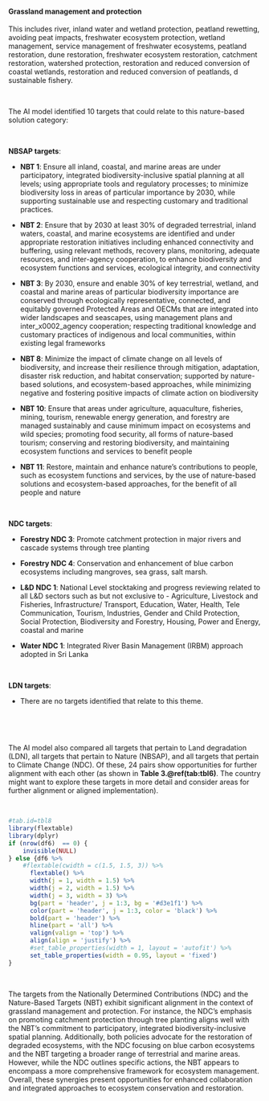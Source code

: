 #### Grassland management and protection

::: {custom-style='Citation'}
This includes river, inland water and wetland protection, peatland rewetting, avoiding peat impacts, freshwater ecosystem protection, wetland management, service management of freshwater ecosystems, peatland restoration, dune restoration, freshwater ecosystem restoration, catchment restoration, watershed protection, restoration and reduced conversion of coastal wetlands, restoration and reduced conversion of peatlands, d sustainable fishery.
:::

<br>

::: {custom-style='Text'}
The AI model identified 10 targets that could relate to this nature-based solution category:
:::

<br>


**NBSAP targets**:

-   **NBT 1**: Ensure all inland, coastal, and marine areas are under participatory, integrated biodiversity-inclusive spatial planning at all levels; using appropriate tools and regulatory processes; to minimize biodiversity loss in areas of particular importance by 2030, while supporting sustainable use and respecting customary and traditional practices.

-   **NBT 2**: Ensure that by 2030 at least 30% of degraded terrestrial, inland waters, coastal, and marine ecosystems are identified and under appropriate restoration initiatives including enhanced connectivity and buffering, using relevant methods, recovery plans, monitoring, adequate resources, and inter-agency cooperation, to enhance biodiversity and ecosystem functions and services, ecological integrity, and connectivity

-   **NBT 3**: By 2030, ensure and enable 30% of key terrestrial, wetland, and coastal and marine areas of particular biodiversity importance are conserved through ecologically representative, connected, and equitably governed Protected Areas and OECMs that are integrated into wider landscapes and seascapes, using management plans and inter_x0002_agency cooperation; respecting traditional knowledge and customary practices of indigenous and local communities, within existing legal frameworks

-   **NBT 8**: Minimize the impact of climate change on all levels of biodiversity, and increase their resilience through mitigation, adaptation, disaster risk reduction, and habitat conservation; supported by nature-based solutions, and ecosystem-based approaches, while minimizing negative and fostering positive impacts of climate action on biodiversity

-   **NBT 10**: Ensure that areas under agriculture, aquaculture, fisheries, mining, tourism, renewable energy generation, and forestry are managed sustainably and cause minimum impact on ecosystems and wild species; promoting food security, all forms of nature-based tourism; conserving and restoring biodiversity, and maintaining ecosystem functions and services to benefit people

-   **NBT 11**: Restore, maintain and enhance nature’s contributions to people, such as ecosystem functions and services, by the use of nature-based solutions and ecosystem-based approaches, for the benefit of all people and nature



​

**NDC targets**:

-   **Forestry NDC 3**: Promote catchment protection in major rivers and cascade systems through tree planting

-   **Forestry NDC 4**: Conservation and enhancement of blue carbon ecosystems including mangroves, sea grass, salt marsh.

-   **L&D NDC 1**: National Level stocktaking and progress reviewing related to all L&D sectors such as but not exclusive to - Agriculture, Livestock and Fisheries, Infrastructure/ Transport, Education, Water, Health, Tele Communication, Tourism, Industries, Gender and Child Protection, Social Protection, Biodiversity and Forestry, Housing, Power and Energy, coastal and marine

-   **Water NDC 1**: Integrated River Basin Management (IRBM) approach adopted in Sri Lanka



​



**LDN targets**:

-   There are no targets identified that relate to this theme.



​




<br>

::: {custom-style='Text'}
The AI model also compared all targets that pertain to Land degradation (LDN), all targets that pertain to Nature (NBSAP), and all targets that pertain to Climate Change (NDC). Of these, 24 pairs show opportunities for further alignment with each other (as shown in **Table 3.\@ref(tab:tbl6)**. The country might want to explore these targets in more detail and consider areas for further alignment or aligned implementation).
:::

<br>

```r
#tab.id=tbl8
library(flextable)
library(dplyr)
if (nrow(df6)  == 0) {
    invisible(NULL)
} else {df6 %>% 
    #flextable(cwidth = c(1.5, 1.5, 3)) %>% 
      flextable() %>% 
      width(j = 1, width = 1.5) %>% 
      width(j = 2, width = 1.5) %>% 
      width(j = 3, width = 3) %>% 
      bg(part = 'header', j = 1:3, bg = '#d3e1f1') %>% 
      color(part = 'header', j = 1:3, color = 'black') %>% 
      bold(part = 'header') %>% 
      hline(part = 'all') %>% 
      valign(valign = 'top') %>% 
      align(align = 'justify') %>%  
      #set_table_properties(width = 1, layout = 'autofit') %>% 
      set_table_properties(width = 0.95, layout = 'fixed')
}
```

<br>

::: {custom-style='summ'}
The targets from the Nationally Determined Contributions (NDC) and the Nature-Based Targets (NBT) exhibit significant alignment in the context of grassland management and protection. For instance, the NDC's emphasis on promoting catchment protection through tree planting aligns well with the NBT's commitment to participatory, integrated biodiversity-inclusive spatial planning. Additionally, both policies advocate for the restoration of degraded ecosystems, with the NDC focusing on blue carbon ecosystems and the NBT targeting a broader range of terrestrial and marine areas. However, while the NDC outlines specific actions, the NBT appears to encompass a more comprehensive framework for ecosystem management. Overall, these synergies present opportunities for enhanced collaboration and integrated approaches to ecosystem conservation and restoration.
:::

<br>

